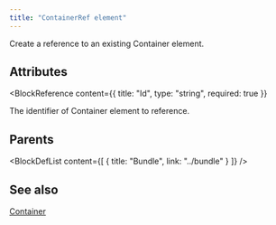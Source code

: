 ```yaml
---
title: "ContainerRef element"
---
```



Create a reference to an existing Container element.


## Attributes

<BlockWrapper>

  <BlockReference
    content={{
      title: "Id",
      type: "string",
      required: true
    }}
  >
  The identifier of Container element to reference.
  </BlockReference>

</BlockWrapper>


## Parents

<BlockDefList content={[
    {
      title: "Bundle",
      link: "../bundle"
    }
  ]}
/>

## See also
[Container](../container)